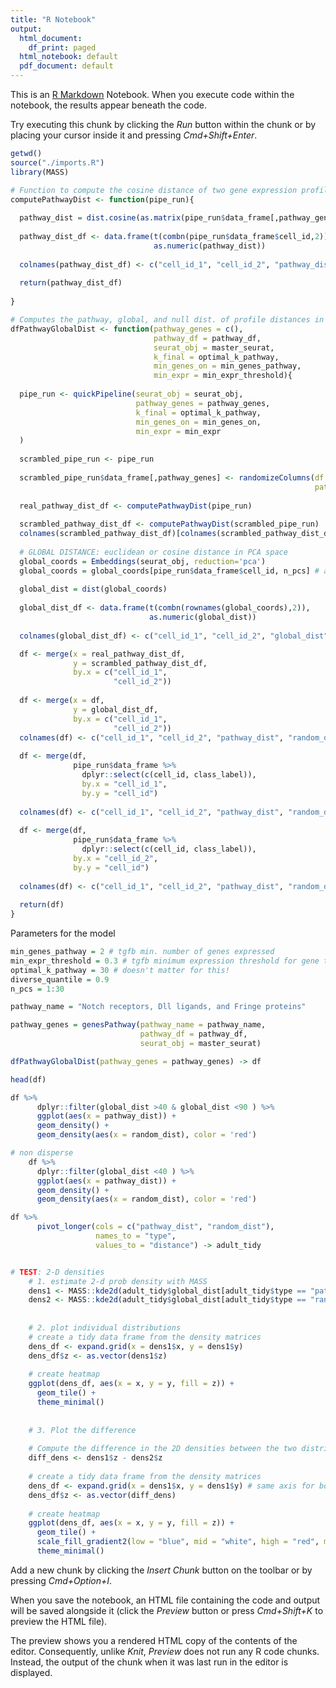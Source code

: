 ```yaml
---
title: "R Notebook"
output:
  html_document:
    df_print: paged
  html_notebook: default
  pdf_document: default
---
```


This is an [R Markdown](http://rmarkdown.rstudio.com) Notebook. When you execute code within the notebook, the results appear beneath the code. 

Try executing this chunk by clicking the *Run* button within the chunk or by placing your cursor inside it and pressing *Cmd+Shift+Enter*. 

```r
getwd()
source("./imports.R")
library(MASS)
```

```r
# Function to compute the cosine distance of two gene expression profiles
computePathwayDist <- function(pipe_run){
  
  pathway_dist = dist.cosine(as.matrix(pipe_run$data_frame[,pathway_genes]))
  
  pathway_dist_df <- data.frame(t(combn(pipe_run$data_frame$cell_id,2)), 
                                as.numeric(pathway_dist))
  
  colnames(pathway_dist_df) <- c("cell_id_1", "cell_id_2", "pathway_dist")
  
  return(pathway_dist_df)
  
}

# Computes the pathway, global, and null dist. of profile distances in expressing cell types
dfPathwayGlobalDist <- function(pathway_genes = c(),
                                pathway_df = pathway_df,
                                seurat_obj = master_seurat,
                                k_final = optimal_k_pathway,
                                min_genes_on = min_genes_pathway,
                                min_expr = min_expr_threshold){
  
  pipe_run <- quickPipeline(seurat_obj = seurat_obj,
                            pathway_genes = pathway_genes,
                            k_final = optimal_k_pathway, 
                            min_genes_on = min_genes_on, 
                            min_expr = min_expr
  )
  
  scrambled_pipe_run <- pipe_run
  
  scrambled_pipe_run$data_frame[,pathway_genes] <- randomizeColumns(df = pipe_run$data_frame[,pathway_genes],
                                                                    pathway_genes = pathway_genes)
  
  real_pathway_dist_df <- computePathwayDist(pipe_run)
  
  scrambled_pathway_dist_df <- computePathwayDist(scrambled_pipe_run)
  colnames(scrambled_pathway_dist_df)[colnames(scrambled_pathway_dist_df) == 'pathway_dist'] <- 'random_dist'
  
  # GLOBAL DISTANCE: euclidean or cosine distance in PCA space
  global_coords = Embeddings(seurat_obj, reduction='pca')
  global_coords = global_coords[pipe_run$data_frame$cell_id, n_pcs] # already set row names as cell id
  
  global_dist = dist(global_coords)
  
  global_dist_df <- data.frame(t(combn(rownames(global_coords),2)), 
                               as.numeric(global_dist))
  
  colnames(global_dist_df) <- c("cell_id_1", "cell_id_2", "global_dist")

  df <- merge(x = real_pathway_dist_df, 
              y = scrambled_pathway_dist_df,
              by.x = c("cell_id_1", 
                       "cell_id_2"))
  
  df <- merge(x = df, 
              y = global_dist_df, 
              by.x = c("cell_id_1", 
                       "cell_id_2"))
  colnames(df) <- c("cell_id_1", "cell_id_2", "pathway_dist", "random_dist", "global_dist")
  
  df <- merge(df, 
              pipe_run$data_frame %>% 
                dplyr::select(c(cell_id, class_label)), 
                by.x = "cell_id_1", 
                by.y = "cell_id")
  
  colnames(df) <- c("cell_id_1", "cell_id_2", "pathway_dist", "random_dist", "global_dist", "class_label_id_1")
  
  df <- merge(df, 
              pipe_run$data_frame %>% 
                dplyr::select(c(cell_id, class_label)), 
              by.x = "cell_id_2", 
              by.y = "cell_id")
  
  colnames(df) <- c("cell_id_1", "cell_id_2", "pathway_dist", "random_dist", "global_dist", "class_label_id_1", "class_label_id_2")
  
  return(df)
}

```

Parameters for the model
```r
min_genes_pathway = 2 # tgfb min. number of genes expressed
min_expr_threshold = 0.3 # tgfb minimum expression threshold for gene to be on
optimal_k_pathway = 30 # doesn't matter for this!
diverse_quantile = 0.9
n_pcs = 1:30

pathway_name = "Notch receptors, Dll ligands, and Fringe proteins"

pathway_genes = genesPathway(pathway_name = pathway_name,
                             pathway_df = pathway_df,
                             seurat_obj = master_seurat)

dfPathwayGlobalDist(pathway_genes = pathway_genes) -> df

head(df)
```
```r
df %>% 
      dplyr::filter(global_dist >40 & global_dist <90 ) %>%  
      ggplot(aes(x = pathway_dist)) + 
      geom_density() + 
      geom_density(aes(x = random_dist), color = 'red')
```

```r
# non disperse
    df %>% 
      dplyr::filter(global_dist <40 ) %>%  
      ggplot(aes(x = pathway_dist)) + 
      geom_density() + 
      geom_density(aes(x = random_dist), color = 'red')
```
```r

df %>% 
      pivot_longer(cols = c("pathway_dist", "random_dist"), 
                   names_to = "type", 
                   values_to = "distance") -> adult_tidy


# TEST: 2-D densities 
    # 1. estimate 2-d prob density with MASS
    dens1 <- MASS::kde2d(adult_tidy$global_dist[adult_tidy$type == "pathway_dist"], adult_tidy$distance[adult_tidy$type == "pathway_dist"], n = 100)
    dens2 <- MASS::kde2d(adult_tidy$global_dist[adult_tidy$type == "random_dist"], adult_tidy$distance[adult_tidy$type == "random_dist"], n = 100)
    
    
    # 2. plot individual distributions 
    # create a tidy data frame from the density matrices
    dens_df <- expand.grid(x = dens1$x, y = dens1$y)
    dens_df$z <- as.vector(dens1$z)
    
    # create heatmap
    ggplot(dens_df, aes(x = x, y = y, fill = z)) +
      geom_tile() +    
      theme_minimal()
    
    
    # 3. Plot the difference 
    
    # Compute the difference in the 2D densities between the two distributions
    diff_dens <- dens1$z - dens2$z
    
    # create a tidy data frame from the density matrices
    dens_df <- expand.grid(x = dens1$x, y = dens1$y) # same axis for both
    dens_df$z <- as.vector(diff_dens)
    
    # create heatmap
    ggplot(dens_df, aes(x = x, y = y, fill = z)) +
      geom_tile() +
      scale_fill_gradient2(low = "blue", mid = "white", high = "red", midpoint = median(dens_df$z)) +
      theme_minimal()
```

Add a new chunk by clicking the *Insert Chunk* button on the toolbar or by pressing *Cmd+Option+I*.

When you save the notebook, an HTML file containing the code and output will be saved alongside it (click the *Preview* button or press *Cmd+Shift+K* to preview the HTML file). 

The preview shows you a rendered HTML copy of the contents of the editor. Consequently, unlike *Knit*, *Preview* does not run any R code chunks. Instead, the output of the chunk when it was last run in the editor is displayed.
